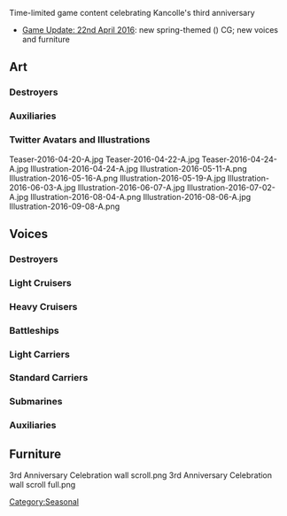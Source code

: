 Time-limited game content celebrating Kancolle's third anniversary
* [[Thread:418424|Game Update: 22nd April 2016]]: new spring-themed ({{SpanJa|春の花束}}) CG; new voices and furniture

==Art==
{{SeasonalTOC|art=x|Harusame|Naganami|Yuugumo|Mizuho}}
===Destroyers===
{{SeasonalGallery|Harusame/Kai Spring|Naganami/Spring|Yuugumo/Spring}}
===Auxiliaries===
{{SeasonalGallery|Mizuho/Spring}}
===Twitter Avatars and Illustrations===
<gallery spacing="small" bordercolor="transparent" captionalign="center" hideaddbutton="true">
Teaser-2016-04-20-A.jpg
Teaser-2016-04-22-A.jpg
Teaser-2016-04-24-A.jpg
Illustration-2016-04-24-A.jpg
Illustration-2016-05-11-A.png
Illustration-2016-05-16-A.png
Illustration-2016-05-19-A.jpg
Illustration-2016-06-03-A.jpg
Illustration-2016-06-07-A.jpg
Illustration-2016-07-02-A.jpg
Illustration-2016-08-04-A.png
Illustration-2016-08-06-A.jpg
Illustration-2016-09-08-A.png
</gallery>

==Voices==
{{SeasonalTOC|Satsuki|Fumizuki|Nagatsuki|Kikuzuki|Mikazuki|Miyuki|Murakumo|Hatsuharu|Nenohi|Hatsushimo|Samidare|Suzukaze|Yamagumo|Asagumo|Kagerou|Shiranui|Kuroshio|Hatsukaze|Yukikaze|Nowaki|Maikaze|Shimakaze|Fubuki|Shirayuki|Hatsuyuki|Ayanami|Shikinami|Mutsuki|Kisaragi|Mochizuki|Yayoi|Uzuki|Oboro|Akebono|Sazanami|Ushio|Akatsuki|Hibiki|Ikazuchi|Inazuma|Shiratsuyu|Shigure|Murasame|Yuudachi|Asashio|Ooshio|Michishio|Arashio|Arare|Kasumi|Akigumo|Yuugumo|Makigumo|Naganami|Isokaze|Urakaze|Tanikaze|Hamakaze|Tokitsukaze|Akizuki|Teruzuki|Hatsuzuki|Takanami|Asashimo|Libeccio|Okinami|Kazagumo|Arashi|Hagikaze|Umikaze|Kawakaze|Ooi|Kitakami|Yuubari|Tenryuu|Tatsuta|Kuma|Tama|Kiso|Yura|Sendai|Jintsuu|Naka|Kinu|Abukuma|Agano|Noshiro|Yahagi|Sakawa|Ooyodo|Furutaka|Kako|Suzuya|Kumano|Prinz Eugen|Mogami|Aoba|Myoukou|Nachi|Ashigara|Haguro|Takao|Atago|Tone|Chikuma|Mikuma|Kinugasa|Zara|Ise|Hyuuga|Nagato|Mutsu|Kongou|Hiei|Haruna|Kirishima|Fusou|Yamashiro|Yamato|Musashi|Littorio|Roma|Hiyou|Junyou|Houshou|Ryuujou|Chitose|Chiyoda|Shouhou|Zuihou|Souryuu|Hiryuu|Amagi|Akagi|Kaga|Shoukaku|Zuikaku|Taihou|Unryuu|Katsuragi|Graf Zeppelin|Ro-500|I-19|I-168|I-8|Maruyu|U-511|Katori|Kashima|Akitsu Maru|Akashi|Akitsushima|Mizuho|Hayasui|Destroyers=x|Auxiliaries=x}}
===Destroyers===
{{SeasonalQuotes|
{{SeasonalQuotesInclude|Second Anniversary|Destroyers|only=true|Satsuki|Fumizuki|Nagatsuki|Kikuzuki|Mikazuki|Miyuki|Murakumo|Hatsuharu|Nenohi|Hatsushimo|Samidare|Suzukaze|Yamagumo|Asagumo|Kagerou|Shiranui|Kuroshio|Hatsukaze|Yukikaze|Nowaki|Maikaze|Asashimo}}
{{SeasonalQuotesNew}}
{{SeasonalQuote|Shimakaze
|ja = まだ三周年なの？おっそーい！でもおめでとう。提督、お祝いに島風と駆けっこしよ。負けませんよ！
|en = It's still third anniversary? Too slow! even then, congrats. Admiral, let's race as a celebration. I won't lose!
}}
{{SeasonalQuote|Fubuki
|ja = 司令官、三周年ですよ、三周年です！もうほんとにびっくりです！特型駆逐艦吹雪幸せであります！なんて、えへへっ
|en = Commander, the third anniversary is here, the third anniversary! I'm really amazed! Special Type destroyers Fubuki is happy! Ehe.
}}
{{SeasonalQuote|Shirayuki
|ja = 三周年、心よりお祝い申し上げます。白雪も、ますますお役に立てるよう頑張ります。はい、お任せ下さい！
|en = Heartfelt congratulation for the third anniversary. Shirayuki will continue to strive to contribute. Yes. Leave it to me!
}}
{{SeasonalQuote|Hatsuyuki
|ja = 三周年…初雪も…嬉しい。ほんとだよ…うん、嬉しい…。
|en = Third anniversary...Hatsuyuki is...happy. Really..., happy...
}}
{{SeasonalQuote|Ayanami
|ja = ついに、や～り～ま～し～た～！司令官、三周年、ほんとにおめでとうございます。えひひ、綾波も嬉しい！
|en = At last, weeeee haaaaave dooooone iiiiit! Commander, congrants for third anniversary. Ehehe. Ayanami feels delighted!
}}
{{SeasonalQuote|Shikinami
|ja = 司令官、三周年だってね！ちょっと信じらんないね。でも、ちょっと嬉しいね。これからも宜しくね？
|en = Commander, it's the third anniversary! It's a little hard to believe you know. But, I'm also a bit happy. I will continue to be in your care, 'k?
}}
{{SeasonalQuote|Mutsuki
|ja = およ？！三周年にゃしい！えへへ、提督、如月ちゃん三周年だよ！三周年！
|en = Oh?! It's the third anniversary! Ehehe, Admiral, Kisaragi-chan, it's the third anniversary! The third anniversary!
}}
{{SeasonalQuote|Kisaragi
|ja = 司令官、三周年ですって。ほんとに如月も驚いちゃう！今日は二人で、お祝いしましょう！
|en = Commander, it's the third anniversary today. I was really surprised too. Let's celebrate today with just the two of us.
}}
{{SeasonalQuote|Mochizuki
|ja = うわー、三周年とかってマジぃ？すご...ありえないわー。…あ、まあ、とりあえず寝よっかね？
|en = Woah, third anniversary is here? Amazing... unbelieveable. Ah, well, sleep time I guess?
}}
{{SeasonalQuote|Yayoi
|ja = 司令官…三周年、おめでとう…です。弥生も…嬉しい…です。はい。
|en = Commander, congratz... on the third years anniversary. Yayoi... is happy too. Yes.
}}
{{SeasonalQuote|Uzuki
|ja = 司令官三周年だぴょん！うーちゃんも嬉しいぴょん…びしっ！
|en = Commander~!!! It's third year anniversary pyon! U-chan is happy pyon! Splash!
}}
{{SeasonalQuote|Oboro
|ja = 提督。私たち、三周年みたいです！多分、…はい、朧、とってもいいと思います。はい！
|en = Admiral. Seems like it is our third anniversary today! I think...yeah, I feel that it's a great thing. Yup!
}}
{{SeasonalQuote|Akebono
|ja = クソ提督。あたしたち、三周年だって！まあ、一応嬉しいこと……かな。クソ提督！
|en = Shitty admiral. I heard that it's our third anniversary! Well, I guess I am happy... for now. Shitty admiral!
}}
{{SeasonalQuote|Sazanami
|ja = 3周年(・∀・)キタコレ！あ～(∩ω∩)漣たちもついに4年目に突入となってしまいましたが～(*´ω｀*)えへっ♪
|en = Third anniversary's ktkr(・∀・)! Ahh~ (∩ω∩) It seems like Sazanmi has finally entered the forth year (*´ω｀*) Tee hee♪
}}
{{SeasonalQuote|Ushio
|ja = 提督、あの…提督と潮たち、三周年ですね？感慨深いです、おめでとうございます！
|en = Admiral, uhm... it's the third anniversary for us, isn't it? It has a very special meaning for me, so congratulation!
}}
{{SeasonalQuote|Akatsuki
|ja = 司令官、三周年、おめでとうです。一人前のレディーとしてお祝いするわ！
|en = Commander, congratulation for the third anniversary. I shall celebrate it as a first class lady!
}}
{{SeasonalQuote|Hibiki
|ja = 司令官、艦隊と我が第六駆逐隊は三周年だ。Хорошо(ﾊﾗｼｮｰ)。さすがにこれは…うれしいな
|en = Commander, it's the fleet's and our 6thDesDiv's third anniversary. Splendid. As expected, this is... pleasant.
}}
{{SeasonalQuote|Ikazuchi
|ja = 三周年よ、司令官！これからも、もっともっともーっと私に頼っていいのよ！
|en = It's the third anniversary, Commander! It's fine for you to rely on me more and more and mooore from now on too, you know!
}}
{{SeasonalQuote|Inazuma
|ja = はわわ、司令官さん、三周年なのです。とってもすごいのです、お祝いなのです。なのです！
|en = Hawawa! Commander-san, it's the third anniversary nanodesu. It's very amazing; it's a celebration nanodesu. Nanodesu!
}}
{{SeasonalQuote|Shiratsuyu
|ja = じゃーじゃん！やった！三周年だよ、さん・しゅう・ねん！提督、提督やったね！
|en = Ta-da~! Yay! It's the third anniversary, The. Third. Anniversary! Admiral, Admiral~ we did it!
}}
{{SeasonalQuote|Shigure
|ja = 提督、僕達、三周年だね。長いようであっという間だった気もする。うん。
|en = Admiral, It's our third anniversary right? It felt long, but it also felt like it was over in a flash. Yup.
}}
{{SeasonalQuote|Murasame
|ja = はいはい。提督、三周年ですってっ、三周年。いい感じ、いい感じ！うふふ♪
|en = Yes yes~. Admiral, it's the third anniversary they say, the third anniversary! It's a good feeling~, a good feeling~ Ufufufu♪
}}
{{SeasonalQuote|Yuudachi
|ja = ぽ~い。提督さん、ついに三周年ぽい。凄いぽい、やるぽい。ぽいぽいぽい！
|en = Po~i! Admiral, It's finally the third anniversary poi! It's awesome poi! Way to go poi! poi, poi, poooi!
}}
{{SeasonalQuote|Asashio
|ja = 司令官と朝潮、三周年となりました。指令官の大切な約束。朝潮、いつまでも守る覚悟です！
|en = It's the third anniversary for both you Commander and I. The precious promise with you... I plan on protecting it with my life!
}}
{{SeasonalQuote|Ooshio
|ja = 司令官、三周年です。これは気分も全開でアゲアゲですね！このあればずっとずっとアゲアゲで参りましょう！
|en = Commander, it's the third anniversary. This really fires me up. At this pace, let's keep being fired up forever and ever!
}}
{{SeasonalQuote|Michishio
|ja = 三周年、本当に！？あ、なんか、少し信じらないわね。まあ、でも、なんていうか、嬉しい…かな？すこし。
|en = Is it really the third anniversary!? Wow, it's kind of, unbelievable. Well, how should I say it, I'm... happy? Just a bit.
}}
{{SeasonalQuote|Arashio
|ja = うふふ…私達、三周年なんですって、凄いわね！素敵！三周年なんて、荒潮、本当にびっくりしたわ！うふふふ
|en = Ufufu... this is our third anniversary. How amazing! Fantastic! Arashio, is really surprised, about this third anniversary!! Ufufufu
}}
{{SeasonalQuote|Arare
|ja = 司令官、三周年です！おめでとうございます、霰も…嬉しい…です！
|en = Commander, it's the third anniversary! Congratulation. Arare... also feels... happy about it!
}}
{{SeasonalQuote|Kasumi
|ja = だっから、なんでそういう大事なことを先に言わないのよ！三周年なのよ！三・周・年！…ほんっとぉに凄いことじゃない！早く言いなさいったら、っとに！…おめでとう
|en = I say, why don't you ever tell me something this important beforehand! It's the third anniversary! The. Third. Anniversary! ... It's really amazing! Tell me quicker! ... Congrats
}}
{{SeasonalQuote|Akigumo
|ja = 提督、三周年だって、おめでとう！お祝いに秋雲がイラストボード描いてあげるね！
|en = Admiral. It's the third anniversary, congrats! For such an occassion, Akigumo will draw an illustration!
}}
{{SeasonalQuote|Yuugumo
|ja = 提督、三周年だそうです。ううふ。提督、これからも一緒に頑張りましょうね！
|en = Admiral, it seems to be the third anniversary. Ufufu. Admiral, let's do our best from here on!
}}
{{SeasonalQuote|Makigumo
|ja = 司令官様、おめでとうございます…です。艦隊は三周年を迎えました。巻雲も光栄です。これからも頑張ります！
|en = Admiral-sama, congratulations... to you. It's the third anniversary for the KanColle. Makigumo feels proud. I'll do my best from here on!
}}
{{SeasonalQuote|Naganami
|ja = まじかよ三周年って！ひー…なんか…ちょっちすげーなー。まあ、なっちまったもの仕方ない。今年もいっちょ暴れるか、な、提督！
|en = Seriously, a third anniversary! My... that's... quite amazing. Well, what's done is done. I'll just thrash around again this year, okay, Admiral!?
}}
{{SeasonalQuote|Isokaze
|ja = 司令、艦隊は、三周年を迎えたそうだな。この磯風も誇らしいぞ。 よし、記念の夜間訓練でも始めようか。手加減はせんぞ。
|en = Commander, it seems our fleet has arrived at its third anniversary. Isokaze feels about it. Alright, let's start some night battle training to celebrate it. I will not go easy.
}}
{{SeasonalQuote|Urakaze
|ja = 提督、三周年じゃけ！ほんま驚きやね！うちも嬉しいんじゃん！うふふ
|en = Admiral, it's da third an'versary! What a surprise! I'm also feelin' quite jolly! Ufufu
}}
{{SeasonalQuote|Tanikaze
|ja = ほぉぉー！？何てこったい！三周年だってよー！こいつは、めでたいな！お祝いだよ！あぁぁー
|en = Wooh? What'cha say!? It's our third anniversary!? This is... such a fantastic event! Let's celebrate! Aaah!
}}
{{SeasonalQuote|Hamakaze
|ja = 提督。三周年、おめでとうございます。今年も提督と一緒に．．．あっ、いえ。何でも。
|en = Admiral. Congratulations to the third anniversary. For this year too, I would like to stay by yo-... Ah, no. Nothing.
}}
{{SeasonalQuote|Tokitsukaze
|ja = しれー、今日は特別な記念日じゃん？おめでとうしれー！しれー！！しれー！！！
|en = Commander, it's a special anniversary, isn't it? Congrats, Commander! Commander!! Commander!!!
}}
{{SeasonalQuote|Akizuki
|ja = アーケード？司令、「アーケード」って何ですか？ふむふむ．．．秋月勉強になります！
|en = Arcade? Commander, what's an "Arcade"? Mhm-mhmm... I'll learn from what you've told me!
|note = Refering to KanColle Arcade which was official openned in arcades across Japan around the time of the Anniversary (4/26).
}}
{{SeasonalQuote|Teruzuki
|ja = 提督、三周年です！照月も嬉しい！お祝いしましょう！お祝い！
|en = Admiral, it's the third anniversary! Teruzuki is also delighted! Let's celebrate now! Let's celebrate!
}}
{{SeasonalQuote|Hatsuzuki
|ja = この艦隊も三周年！というわけか。大したものだ。僕も、祝おう。おめでとう提督。
|en = So this fleet is now three years old. That's impressive. I'll also celebrate in joy of this event. Congrats, Admiral.
}}
{{SeasonalQuote|Takanami
|ja = 司令官、三周年かも、です。おめでとうございます！高波もお祝いするかも、です！
|en = Commander, it's maybe the third anniversary. Congratulations! Takanami will celebrate, maybe so!
}}
{{SeasonalQuote|Asashimo
|ja = よ！三周年だってよ！まじかよすげーな！司令何か記念に奢ってよ！な！
|en = Yo! I heard it's the third anniversary! Dang, that's the bee's knees! Commander, treat me something as a celebration! Come on!
|line = Secretary 2
}}
{{SeasonalQuote|Libeccio
|ja = リベ、三周年お祝いしてあげる！提督さん、おめでとう！うふふ〜
|en = Libe is going to celebrate our third anniversary! Congratulations, admiral-san! Ufufu~
}}
{{SeasonalQuote|Okinami
|ja = 司令官、三周年、おめでとうございます！沖波、お祝い申し上げます！はい！
|en = Commander, congratulations to a third anniversary! Okinami will celebrate it! Here!
}}
{{SeasonalQuote|Kazagumo
|ja = 提督、三周年ですって！？言ってよ、先にぃ！私、お祝いとか用意してないし、もぉ～！
|en = Admiral, it's the third anniversary!? Please tell me beforehand! I haven't prepare anything to celebrate it! Geez~!
}}
{{SeasonalQuote|Arashi
|ja = 嵐を巻き起こして、俺たちついに三周年かよ。まじか．．．司令、みんな、サンキューな。
|en = After a storm, we have finally reached the third anniversary. Can't believe it... Commander, everyone, thanks.
}}
{{SeasonalQuote|Hagikaze
|ja = 司令、私達、三周年なんだそうです。素敵ですね！おめでとうございます！私、お祝いで健康ケーキ、一杯作りますね！
|en = Commander, it seems like we've reached our third annviersary! Congratulations! I'll bake a healthy cake in celebration!
}}
{{SeasonalQuote|Umikaze
|ja = 提督、三周年ですね！おめでとうございます！海風もお祝い申し上げます！
|en = Admiral, it's the third year! Congratulations! Umikaze will celebrate too!
}}
{{SeasonalQuote|Kawakaze
|ja = ん？三周年じゃんか、三周年！やったな！何かびっくりだよ！Yay~!
|en = Hm? It's the third anniversary, isn't it? The third anniversary! Way to go! That's quite a shocker! Yay~!
}}
}}
===Light Cruisers===
{{SeasonalQuotes|
{{SeasonalQuotesInclude|Second Anniversary|Light Cruisers|only=true|Ooi|Kitakami|Yuubari}}
{{SeasonalQuotesNew}}
{{SeasonalQuote|Tenryuu
|ja = 提督、三周年おめでとうだぜ！まぁ、よく三年も俺の強さに耐えてたな！やるな！
|en = Admiral, Grats on the third anniversary! Well, you've done good enduring my strength for the past 3 years. Well done!
}}
{{SeasonalQuote|Tatsuta
|ja = 三周年、おめでとうございます。もちろん、おめでたくてもおさわりは禁止されています。あら、聞こえてないの？死にたい？
|en = Congratulations for third anniversary. Of course, although it's a happy occassion, touching is prohibited. Oh, can't you hear me? Do you want to die?
}}
{{SeasonalQuote|Kuma
|ja = まさかの三周年だクマ。球磨も驚きだクマ。でもおめでたいクマ。クマァ～！
|en = It's the unexpected third anniversary, kuma. I'm surprised too, kuma. Still congratulations, kuma! Ku↘ma↗!
}}
{{SeasonalQuote|Tama
|ja = にゃ！？三周年にゃ？多摩もお祝いするにゃ！すごいにゃ。おめでとうにゃ
|en = Meow!? Third anniversary, meow? Tama celebrates it, too, meow! It's awesome, meow. Congratulations, meow.
}}
{{SeasonalQuote|Kiso
|ja = 三周年、というわけか？お前と俺も長い付き合いになったな。いや、悪くわないさ
|en = So it has been three years...? It looks like we've known each other for so long. No, It's not a bad thing.
}}
{{SeasonalQuote|Yura
|ja = 提督さん、三周年、三周年です！本年も艦隊と由良をよろしくお願いしますね！ね？
|en = Admiral, it's the third anniversary, the third! This year, Yura and also the rest of the fleet will be in your care! Okay?
}}
{{SeasonalQuote|Sendai
|ja = 提督、今日は大事な日じゃん？ね？こんな日は夜戦！そう、夜戦しよ！
|en = Admiral, today's a special day isn't it?　Right?　On a day like this we should night battle! Yeah, let's night battle!
}}
{{SeasonalQuote|Jintsuu
|ja = 提督、おめでとうございます！今日は大切な日、神通もお祝い申し上げます。
|en = Admiral, congratulations. Today is an impotant day, I want to offer my congratulations too.
}}
{{SeasonalQuote|Naka
|ja = はぁぁい、那珂ちゃんだよ！提督今日はスペシャルな日！那珂ちゃんも嬉しい！
|en = He~ey, it's Naka-chan! Admiral, today is a special day! Naka-chan is happy too!
}}
{{SeasonalQuote|Kinu
|ja = ふぅーいぃーやったは〜は！三周年！鬼怒はね鬼怒はねほんとに嬉しいよ！艦隊と提督に乾杯万歳！
|en = III~YAA~HOO-HO-HOO~!! Third Anniversary! You know? You know!? I am so happy! Cheers to our fleet and admiral! Huzzah!
}}
{{SeasonalQuote|Abukuma
|ja = 三周年！三周年ですよ三周年！あたし的にウルトラOKです！提督、おめでとうございます！
|en = Third anniversary! Third anniversary, it's the third anniversary! It's ultra OK for me! Admiral, congratulations!
}}
{{SeasonalQuote|Agano
|ja = キラリ☆提督さん私達三周年です。提督さん！おめでとう！阿賀野嬉しい
|en = Kirari☆ Admiral, it's our third anniversary. A~dmiral! Congrats! Agano is happy.
}}
{{SeasonalQuote|Noshiro
|ja = 提督、おめでとうございます！この春三周年となります。能代、そして私達阿賀野型これからも頑張ります。
|en = Congratulations, Admiral! It is the third anniversary as of this spring. Noshiro, along with everyone else of the Agano class, will do her best from here on.
}}
{{SeasonalQuote|Yahagi
|ja = 提督、おめでとう。私達三周年ですって。提督もお疲れ様！これからも宜しくお願いね！
|en = Admiral, congrats. It is our third anniversary. Thank you for your hard work, Admiral! I'll be in your care from here on too!
}}
{{SeasonalQuote|Sakawa
|ja = ぴょおん！三周年ですって！司令おめでとう、酒匂も嬉しい！ぴゃっとお祝いしたいね
|en = Pyon! I heard it's our third anniversary! Congrats, Commander. Sakawa is happy! Let's celebrate with a Pya~
}}
{{SeasonalQuote|Ooyodo
|ja = 提督、我が艦隊は三周年を迎える事できました、おめでとうございます。これからもどうぞよろしくお願いします。
|en = Admiral, our fleet has now reached its third year of service. Congratulations. We'll be of service and in your care as well for the next year.
}}
}}
===Heavy Cruisers===
{{SeasonalQuotes|
{{SeasonalQuotesInclude|Second Anniversary|Heavy Cruisers|only=true|Furutaka|Kako|Suzuya|Kumano|Prinz Eugen}}
{{SeasonalQuotesNew}}
{{SeasonalQuote|Mogami
|ja = 提督、3周年だってさ！　すごいね！　さみしがり屋のボクと提督、だからかなぁ？　……なんてね！　へへっ♪
|en = Admiral, I heard it's our third anniversary! That's amazing! Could it be because we are such shy people, Admiral? ...Just kidding! Hehe♪
}}
{{SeasonalQuote|Aoba
|ja = どーも司令官！　恐縮です！　艦隊はついに3周年を迎え、4年目の戦いに突入するようです！　記念に1枚下さい！　恐縮です！
|en = Good day, Commander! Excuse my intrusion! With it being the fleet's third anniversary, we are heading off into our fourth year of battle! For commemorations, one photo please! Once again, pardon my intrusion!
}}
{{SeasonalQuote|Myoukou
|ja = 提督。今日のような大切な日に、この妙高を側に置いていただけて、感謝致します。
|en = Admiral, I would like to show my appreciation for you spending time with me, Myoukou, on this important occasion.
}}
{{SeasonalQuote|Nachi
|ja = ああそうだ、今日は特別な日だな。今夜ばかりは飲ませてもらおう。貴様と共にな。
|en = Ah, that's right. Today is a special day. Then I shall drink the night away. Of course, with you.
}}
{{SeasonalQuote|Ashigara
|ja = あら、今日は私達の大切な記念日じゃない！　こんな日は、カツを揚げなきゃ！　ねえ!?
|en = Oh my, today is an important occasion for us. It's a good day to deep fry some Katsu! Right!?
}}
{{SeasonalQuote|Haguro
|ja = し、司令官さん。今日は記念日ですね。羽黒も本当に嬉しい……嬉しいです。……はい！
|en = C-Commander. Today is the fleet's anniversary day, right? I am so happy... Happy indeed... Yes!
}}
{{SeasonalQuote|Takao
|ja = なんということ？私達、三周年なんですって！おめでとうございます！私も嬉しいです！
|en = What do we have here? It seems to be our third anniversary! Congratulations! I'm also happy about it!
}}
{{SeasonalQuote|Atago
|ja = ぱんぱかぱーん！　提督、 3周年、おめでとうございます。提督、みんな、おめでとう！
|en = Pan-paka-pa~n! Admiral, congratulations, on our third anniversary. Admiral, everyone, congratulations!
}}
{{SeasonalQuote|Tone
|ja = 三周年か！なんとあっぱれなことじゃ！うむ！な～っはっはっはっはっは、な～はっは…あひがっ！げ…ぐ…。
|en = Third anniversary, isn't it! How splendid of an occassion it is, indeed! Aye! Wah-hahahahaha! Na-haha- Owch! Nn... gh...
}}
{{SeasonalQuote|Chikuma
|ja = 提督。三周年、おめでとうございます。これまで以上に私達利根型も頑張りますね。ね、利根姉さん？…あら、利根姉さん？
|en = Admiral. Congratulations on the third anniversary. We of the Tone-class will continue to do our best as we have done so. Right, Tone nee-san? ...oh my, Tone nee-san?
|note = Responding to above.
}}
{{SeasonalQuote|Mikuma
|ja = クマリンコ！提督、三周年です！おめでとうございます！
|en = Kumarinko! Admiral, it's our third anniversary! Congratulations!
}}
{{SeasonalQuote|Kinugasa
|ja = 提督、おめでとうございます！艦隊はついに三周年を迎えました！六戦隊、そして衣笠さんをこれからも宜しくね！
|en = Admiral, congratulations! Our fleet has finally reached its third anniversary! The sixth fleet, along with Kinugusa, will be in your care!
}}
{{SeasonalQuote|Zara
|ja = 提督三周年だって！やったね！ザラからもお祝いさせて、おめでとう！
|en = Admiral, it's the third anniversary! That's fantastic! Allow Zara to celebrate too. Congratulations!
}}
}}
===Battleships===
{{SeasonalQuotes|
{{SeasonalQuotesInclude|Second Anniversary|Battleships|only=true|Ise|Hyuuga}}
{{SeasonalQuotesNew}}
{{SeasonalQuote|Nagato
|ja = 我々も三周年か。胸が熱いな。よし。今日は酒保を盛大に開けよう！　そうか、三周年か…。早いものだな。
|en = It has been three years for us. How thrilling... Alright. Today, let's open our naval shop magnificently! I see, it's our third year... Time sure flies...
}}
{{SeasonalQuote|Mutsu
|ja = あら、あらあら。三周年なの？　すごいわね。続くものね！　少し驚きだわ。　ああ、そんな意味じゃないのよ。いい意味で、ね？
|en = Oh! Oh my! It's the third anniversary! It amazes me that we still go on. I'm a bit surprised over it. Oh, I did not mean it in that way. I meant it well, okay?
}}
{{SeasonalQuote|Kongou
|ja = ヘーイ、提督ゥ！ third anniversaryダヨー！　Yay~!　Congratulations and Burning Love~!!
|en = Hey, admiral~! It's the third anniversary! Yay~! Congratulations and Burning Love~!!
}}
{{SeasonalQuote|Hiei
|ja = 比叡、恋も、三周年も、気合！入れて！いきまぁす！！　はぁい！　はぁ、はぁ…
|en = I, Hiei, in both love and this third anniversary, will keep on going! With my spirits! Held high!! Yeah! *pant pant*
}}
{{SeasonalQuote|Haruna
|ja = 提督？今年も榛名と一緒に、三周年を迎えて頂いて本当にありがとうございます。　榛名、感激です。うふっ。提督…。
|en = Admiral. Thank you so much for being with me, Haruna, as we arrive at this third anniversary. I feel inspired by it. Ehe... admiral...
}}
{{SeasonalQuote|Kirishima
|ja = マイク、音量大丈夫？　チェック、ワン、ツー、よし…。　本日はお日柄もよく、三周年本当におめでとうございます。これからも、私たち…　え？ん？長い？
|en = Is the mic volume ok? Check. One, two... Good. *breaths in* Today, I would like to show my gratitude for reaching our third anniversary. From here on, we will b-... eh? Hn? Too long?
}}
{{SeasonalQuote|Fusou
|ja = 山城、今日は特別な日よ。ほら、提督にご挨拶を．．．山城? あら居ないの? 山城？
|en = Yamashiro, today is a special day. Go on and greet the admiral... Yamashiro? Oh, is she not here? Yamashiro?
}}
{{SeasonalQuote|Yamashiro
|ja = 姉さま、姉さま。今日は特別な大切な日です。 あれ 姉さま? 提督、姉さまはどこ？
|en = Nee-sama, Nee-sama. Today is a very special and important day. Wait, Nee-sama? Admiral, where is Nee-sama?
}}
{{SeasonalQuote|Yamato
|ja = 提督、艦隊は三周年を迎えました。おめでとうございます。大和も、大和も嬉しいです！ラムネで、乾杯しましょう！
|en = Admiral, our fleet has reached its third year. Congratulations. I, Yamato... I am so happy for this occassion! Let's make a toast with some Ramune.
}}
{{SeasonalQuote|Musashi
|ja = 提督よ、我等、三周年を迎えたぞ。うっふふ。いいものだなぁ、信頼できる仲間というものは。次の一年も、頼むぞ、相棒。
|en = Admiral. We have finally reached our third year. Ufufu... It is such a great thing when you have friends that are so reliable. Here's to another year, partner.
}}
{{SeasonalQuote|Littorio
|ja = 提督、三周年だそうですね。本当におめでとうございます。私たちも嬉しいですね。
|en = Admiral, it seems to be our third anniversary. Truly, congratulations. We too are joyous of this event.
}}
{{SeasonalQuote|Roma
|ja = ふうん、三周年なんだ。そう、それはおめでとう。私も、祝福します。な、なによ。
|en = Hmmm, so it's the third year. I see, well congrats to that. Maybe, I'll celebrate it too. Wha-what is it?
}}
}}
===Light Carriers===
{{SeasonalQuotes|
{{SeasonalQuotesInclude|Second Anniversary|Light Carriers|only=true|Hiyou|Junyou}}
{{SeasonalQuotesNew}}
{{SeasonalQuote|Houshou
|ja = 提督、艦隊は三周年を迎えました。本当にお疲れ様です。これからも頑張りましょう！
|en = Admiral, the fleet has arrived at its third anniversary. Truly, thank you for your hard work. Let's also do our best from here on!
}}
{{SeasonalQuote|Ryuujou
|ja = 偉いこっちゃ！三周年やで！めでたいめでたい！偉いこっちゃで！
|en = Holy cow! It's our third year! Ain't this a happy occasion! Holy hot dang!
}}
{{SeasonalQuote|Chitose
|ja = 提督、私達三周年です。本当にお疲れ様でした！ご一緒できて光栄です。
|en = Admiral, it's our third anniversary. Really, thank you so much for your hard work. It's an honor to be with you.
}}
{{SeasonalQuote|Chiyoda
|ja = へっ！？三周年何だ、私達？何かすごいけど．．．えっ？何だろ？あっと言う間．．．
|en = Huh!? So, it is our third anniversary? I know that is amazing, but... Eh? How should I say it? It just so sudden that I...
}}
{{SeasonalQuote|Shouhou
|ja = 提督、今日は記念日ですね？提督と一緒にこの日を迎えられて、私嬉しいです！
|en = Admiral, today is a day to commemorate, isn't it? I'm really happy that I am able to approach this day together with you!
}}
{{SeasonalQuote|Zuihou
|ja = 提督、三周年です三周年！記念の卵焼き張り切ってたくさん作りますね！えへへ！
|en = Admiral, it's our third anniversary! Third, I say! I'll do my best in making the best tamagoyaki for this commemoration! Ehehe!
}}
}}
===Standard Carriers===
{{SeasonalQuotes|
{{SeasonalQuotesInclude|Second Anniversary|Standard Carriers|only=true|Souryuu|Hiryuu|Amagi}}
{{SeasonalQuotesNew}}
{{SeasonalQuote|Akagi
|ja = 提督、今日は私達一航戦にとっても大切な日。これからも宜しくお願いたします！
|en = Admiral, today is an important day to us CarDiv 1. Here's to another year working together with you!
}}
{{SeasonalQuote|Kaga
|ja = 三周年、やりました。これは流石に気分が高揚します。今日はお酒をいただきましょう。提督もご一緒にいかがですか？
|en = The third anniversary is here. Truly, this gives me such an exhilarating feeling. Let's celebrate it with sake. Would you like to join me, admiral?
}}
{{SeasonalQuote|Shoukaku
|ja = 三周年、私もとっても嬉しく思います。ん、瑞鶴？瑞鶴？瑞鶴！？もう、瑞鶴またいないの？
|en = Third anniversary. I think that this is a wonderful event. Zuikaku? Zuikaku? Zuikaku!? Really, is Zuikaki not here again?
}}
{{SeasonalQuote|Zuikaku
|ja = 提督さん、翔鶴姉、おめでと～う！三周年だね！ハハッ！なんか信じられないな！また来年も翔鶴姉達この日を迎えられるといいな！
|en = Admiral-san, Shoukaku-nee, congratulations! It's our third anniversary! Ha ha! It's kind of unbelievable! It would be great if we, the Shoukaku-class, can see another anniversary together next year!
}}
{{SeasonalQuote|Taihou
|ja = 提督、艦隊三周年本当におめでとうございます。この大鳳もお祝い申し上げます。これからもご一緒に頑張って参りましょう。
|en = Admiral, congratulation on our fleet's third anniversary. I, Taihou will celebrate this occasion. Let us do our best for the upcoming year.
}}
{{SeasonalQuote|Unryuu
|ja = 提督、嬉しいわ。艦隊は三周年ですって。私達ずっと一緒に居られるのかしら？そう？そうなると、いいわね。
|en = Admiral, this is pleasing. Our fleet is at its third anniversary. Do you think we will be able to stay together? You do? I hope that it will be the case.
}}
{{SeasonalQuote|Katsuragi
|ja = そっか、今日は私達にとって大切な日ね。あなたにとってもそうよね？ねぇ？
|en = I see, today is an important day for us, huh? It is for you too, isn't it? Right?
}}
{{SeasonalQuote|Graf Zeppelin
|ja = Admiral、この艦隊は三周年を迎えるというのか？よろしい、今日はお祝いとしよう！祝賀というものはいいものだ。
|en = Admiral, is it true that this fleet is at its third anniversary? Sehr gut, let's celebrate for this day! Celebrations are such good things.
}}
}}
===Submarines===
{{SeasonalQuotes|
{{SeasonalQuotesInclude|Second Anniversary|Submarines|only=true|Ro-500}}
{{SeasonalQuotesNew}}
{{SeasonalQuote|I-19
|ja = (Rough Transcription)　提督イク達三周年なの！めでたいの！これからも宜しくなの！
|en = 
}}
{{SeasonalQuote|I-168
|ja = (Rough Transcription)　司令官！三周年です、三周年！すごいね！イムヤも少しびっくり。これからも、伊号のこと、宜しくね！
|en = (Rough Translation) Commander! It's the third anniversary, the third anniversary! So cool! Imuya is a bit surprised too. Please take care of me from now on too!
}}
{{SeasonalQuote|I-8
|ja = (Rough Transcription)　三周年、すごいですね！三周年です！はっちゃんも、少し驚きです。お祝いですね。
|en = (Rough Translation) Three years, amazing isn't it? It's the third anniversary! Hacchan is a little surprised too. It's a celebration.
}}
{{SeasonalQuote|Maruyu
|ja = (Rough Transcription)　隊長、三周年おめでとうございます！まるゆももぐもぐ嬉しいです。まるゆこれからも頑張ります。
|en = Captain, congratulations on our third anniversary! I, Maruyu will dig out happily. I will do my best from now on.
}}
{{SeasonalQuote|U-511
|ja = (Rough Transcription)　ユーも今日は楽しい。ビスマルク姉様も楽しいそう。でも・・・食べ過ぎかも・・・
|en = Yuu too, had fun today. It seems like Bismarck-neesan enjoyed herself too. But... I may have ate too much...
}}
}}
===Auxiliaries===
{{SeasonalQuotes|
{{SeasonalQuotesInclude|Second Anniversary|Auxiliaries|only=true|Katori}}
{{SeasonalQuotesNew}}
{{SeasonalQuote|Kashima
|ja = (Rough Transcription)　提督さん、おめでとうございます！三周年ですって！私も嬉しいです！うふふ
|en = (Rough Translation) Congratulation on the third anniversary admiral. It's your third anniversary, isn't it? This make me happy too. Heheh~
}}
{{SeasonalQuote|Akitsu Maru
|ja = 将校殿…いや、提督殿。三周年、誠におめでたいのであります。自分も大変嬉しく思うのであります。
|en = Officer, or rather, Admiral. Congratulations on our third anniversary, sir. I am humbly pleased for it, sir.
}}
{{SeasonalQuote|Akashi
|ja = (Rough Transcription)　提督、今日は記念日じゃないですか？いいですね！記念に何か作っちゃいます？
|en = Admiral, isn't today our anniversary? It's great isn't it? Are you making anything to commemorate?
}}
{{SeasonalQuote|Akitsushima
|ja = 提督！三周年かもです、三周年！嬉しいですね・・・お祝いに大きな大きなロールキャベツ作りますね！よーし！
|en = Admiral! It's the third anniversary kamodesu, third anniversary. All-right, I will make a really really big cabbage roll to celebrate this happy occasion!
}}
{{SeasonalQuote|Mizuho
|ja = (Rough Transcription)　提督、三周年だそうです！ほんとにおめでとうございます！瑞穂も嬉しいです！
|en = Admiral, It is the third anniversary. Congratulations. I too, am happy for it.
}}
{{SeasonalQuote|Hayasui
|ja = 提督さん、三周年ですで！すごい！速吸も本当に嬉しいです。はい！
|en = (Rough Translation) It's the third anniversary admiral! Amazing! Hayasui is very happy.
}}
}}

==Furniture==
<gallery spacing="small" bordercolor="transparent" captionalign="center" hideaddbutton="true">
3rd Anniversary Celebration wall scroll.png
3rd Anniversary Celebration wall scroll full.png
</gallery>
[[Category:Seasonal]]